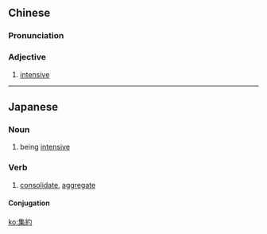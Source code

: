 {{also|集约}}
==Chinese==
{{zh-forms|s=集约}}

===Pronunciation===
{{zh-pron
|m=jíyuē
|cat=a
}}

===Adjective===
{{zh-adj}}

# {{lb|zh|attributive}} [[intensive]]

----

==Japanese==
{{ja-kanjitab|しゅう|やく|yomi=on}}

===Noun===
{{ja-noun|しゅうやく}}

# being [[intensive]]

===Verb===
{{ja-verb-suru|しゅうやく}}

# [[consolidate]], [[aggregate]]

====Conjugation====
{{ja-suru|しゅうやく}}

[[ko:集約]]